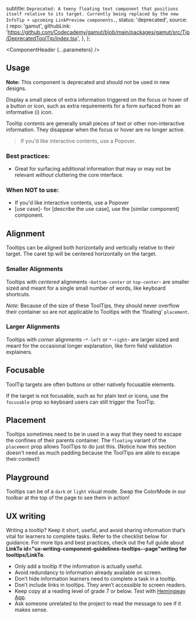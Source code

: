 


  subtitle: `Deprecated: A teeny floating text component that positions itself relative to its target. Currently being replaced by the new InfoTip + upcoming LinkPreview components.`,
  status: 'deprecated',
  source: {
    repo: 'gamut',
    githubLink:
      'https://github.com/Codecademy/gamut/blob/main/packages/gamut/src/Tip/DeprecatedToolTip/index.tsx',
  },
};

<Meta of={DeprecatedToolTipStories} />

<ComponentHeader {...parameters} />

## Usage
**Note:** This component is deprecated and should not be used in new designs.

Display a small piece of extra information triggered on the focus or hover of a button or icon, such as extra requirements for a form surfaced from an informative (i) icon.

Tooltip contents are generally small pieces of text or other non-interactive information.
They disappear when the focus or hover are no longer active.

> If you'd like interactive contents, use a <LinkTo id="molecules-popover">Popover</LinkTo>.


### Best practices:
- Great for surfacing additional information that may or may not be relevant _without_ cluttering the core interface.


### When NOT to use:

- If you'd like interactive contents, use a <LinkTo id="molecules-popover">Popover</LinkTo>
- [use case]- for [describe the use case], use the [similar component] component.

## Alignment

Tooltips can be aligned both horizontally and vertically relative to their target.
The caret tip will be centered horizontally on the target.

### Smaller Alignments

Tooltips with _centered_ alignments -`bottom-center` or `top-center`- are smaller sized and meant for a single small number of words, like keyboard shortcuts.

_Note:_ Because of the size of these ToolTips, they should never overflow their container so are not applicable to Tooltips with the 'floating' `placement`.

<Canvas of={DeprecatedToolTipStories.SmallAlignments} />

### Larger Alignments

Tooltips with _corner_ alignments -`*-left` or `*-right`- are larger sized and meant for the occasional longer explanation, like form field validation explainers.

<Canvas of={DeprecatedToolTipStories.LargerAlignments} />

## Focusable

ToolTip targets are often buttons or other natively focusable elements.

If the target is not focusable, such as for plain text or icons, use the `focusable` prop so keyboard users can still trigger the ToolTip.

<Canvas of={DeprecatedToolTipStories.Focusable} />

## Placement

Tooltips sometimes need to be in used in a way that they need to escape the confines of their parents container. The `floating` variant of the `placement` prop allows ToolTips to do just this. (Notice how this section doesn't need as much padding because the ToolTips are able to escape their context!)

<Canvas of={DeprecatedToolTipStories.Placement} />


## Playground
Tooltips can be of a `dark` or `light` visual mode. Swap the ColorMode in our toolbar at the top of the page to see them in action!

<Canvas sourceState="shown" of={DeprecatedToolTipStories.SmallAlignments} />

<Controls />

## UX writing
Writing a tooltip? Keep it short, useful, and avoid sharing information that’s vital for learners to complete tasks. Refer to the checklist below for guidance. For more tips and best practices, check out the full guide about **LinkTo id="ux-writing-component-guidelines-tooltips--page"**writing for tooltips**/LinkTo**.

* Only add a tooltip if the information is actually useful.
* Avoid redundancy to information already available on screen.
* Don’t hide information learners need to complete a task in a tooltip.
* Don’t include links in tooltips. They aren’t accessible to screen readers.
* Keep copy at a reading level of grade 7 or below. Test with [Hemingway App](https://hemingwayapp.com/).
* Ask someone unrelated to the project to read the message to see if it makes sense.
